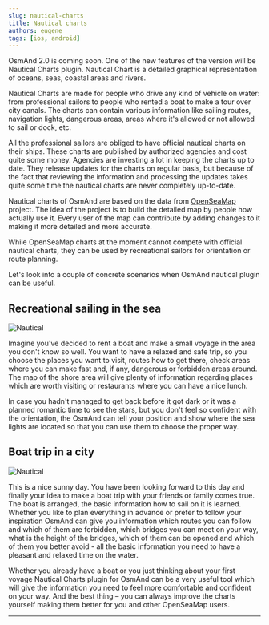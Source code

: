 ```yaml
---
slug: nautical-charts
title: Nautical charts
authors: eugene
tags: [ios, android]
---
```


OsmAnd 2.0 is coming soon. One of the new features of the version will be Nautical Charts plugin.
Nautical Chart is a detailed graphical representation of oceans, seas, coastal areas and rivers.

<!--truncate-->

<p>Nautical Charts are made for people who drive any kind of vehicle on water: from professional sailors to people who rented a boat to make a tour over city canals. The charts can contain various information like sailing routes, navigation lights, dangerous areas, areas where it&apos;s allowed or not allowed to sail or dock, etc.</p>
<p>All the professional sailors are obliged to have official nautical charts on their ships. These charts are published by authorized agencies and cost quite some money. Agencies are investing a lot in keeping the charts up to date. They release updates for the charts on regular basis, but because of the fact that reviewing the information and processing the updates takes quite some time the nautical charts are never completely up-to-date. </p>

<p>Nautical charts of OsmAnd are based on the data from <a href="https://www.openseamap.org/">OpenSeaMap</a> project. The idea of the project is to build the detailed map by people how actually use it. Every user of the map can contribute by adding changes to it making it more detailed and more accurate. </p>
<p>While OpenSeaMap charts at the moment cannot compete with official nautical charts, they can be used by recreational sailors for orientation or route planning.</p>
<p>Let&apos;s look into a couple of concrete scenarios when OsmAnd nautical plugin can be useful.</p>

## Recreational sailing in the sea

![Nautical](./sea.png)

<p>Imagine you&apos;ve decided to rent a boat and make a small voyage in the area you don&apos;t know so well. You want to have a relaxed and safe trip, so you choose the places you want to visit, routes how to get there, check areas where you can make fast and, if any, dangerous or forbidden areas around. The map of the shore area will give plenty of information regarding places which are worth visiting or restaurants where you can have a nice lunch.</p>
<p>In case you hadn&apos;t managed to get back before it got dark or it was a planned romantic time to see the stars, but you don&apos;t feel so confident with the orientation, the OsmAnd can tell your position and show where the sea lights are located so that you can use them to choose the proper way.</p>

## Boat trip in a city

![Nautical](./canal.png)

<p >This is a nice sunny day. You have been looking forward to this day and finally your idea to make a boat trip with your friends or family comes true. The boat is arranged, the basic information how to sail on it is learned. Whether you like to plan everything in advance or prefer to follow your inspiration OsmAnd can give you information which routes you can follow and which of them are forbidden, which bridges you can meet on your way, what is the height of the bridges, which of them can be opened and which of them you better avoid - all the basic information you need to have a pleasant and relaxed time on the water.</p>


<p>Whether you already have a boat or you just thinking about your first voyage Nautical Charts plugin for OsmAnd can be a very useful tool which will give the information you need to feel more comfortable and confident on your way. And the best thing – you can always improve the charts yourself making them better for you and other OpenSeaMap users.</p>

_________________________________________________

<LinksTelegram/>
<AppleStore/>
<AndroidStore/>